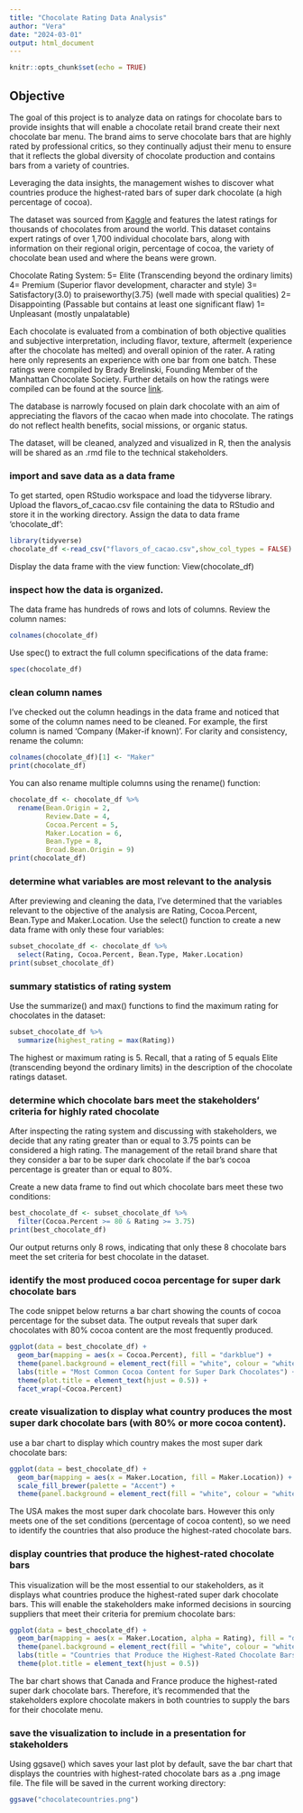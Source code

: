 ```yaml
---
title: "Chocolate Rating Data Analysis"
author: "Vera"
date: "2024-03-01"
output: html_document
---
```


```r
knitr::opts_chunk$set(echo = TRUE)
```

## Objective
The goal of this project is to analyze data on ratings for chocolate bars to provide insights that will enable a chocolate retail brand create their next chocolate bar menu. The brand aims to serve chocolate bars that are highly rated by professional critics, so they continually adjust their menu to ensure that it reflects the global diversity of chocolate production and contains bars from a variety of countries.

Leveraging the data insights, the management wishes to discover what countries produce the highest-rated bars of super dark chocolate (a high percentage of cocoa).

The dataset was sourced from [Kaggle](https://www.kaggle.com/rtatman/chocolate-bar-ratings) and features the latest ratings for thousands of chocolates from around the world. This dataset contains expert ratings of over 1,700 individual chocolate bars, along with information on their regional origin, percentage of cocoa, the variety of chocolate bean used and where the beans were grown.

Chocolate Rating System:
5= Elite (Transcending beyond the ordinary limits)
4= Premium (Superior flavor development, character and style)
3= Satisfactory(3.0) to praiseworthy(3.75) (well made with special qualities)
2= Disappointing (Passable but contains at least one significant flaw)
1= Unpleasant (mostly unpalatable)

Each chocolate is evaluated from a combination of both objective qualities and subjective interpretation, including flavor, texture, aftermelt (experience after the chocolate has melted) and overall opinion of the rater. A rating here only represents an experience with one bar from one batch. 
These ratings were compiled by Brady Brelinski, Founding Member of the Manhattan Chocolate Society. Further details on how the ratings were compiled can be found at the source [link](https://www.kaggle.com/rtatman/chocolate-bar-ratings).

The database is narrowly focused on plain dark chocolate with an aim of appreciating the flavors of the cacao when made into chocolate. The ratings do not reflect health benefits, social missions, or organic status.

The dataset, will be cleaned, analyzed and visualized in R, then the analysis will be shared as an .rmd file to the technical stakeholders.


### import and save data as a data frame
To get started, open RStudio workspace and load the tidyverse library. Upload the flavors_of_cacao.csv file containing the data to RStudio and store it in the working directory. Assign the data to data frame 'chocolate_df':

```r
library(tidyverse)
chocolate_df <-read_csv("flavors_of_cacao.csv",show_col_types = FALSE)
```

Display the data frame with the view function:
View(chocolate_df)


###  inspect how the data is organized. 
The data frame has hundreds of rows and lots of columns. Review the column names:

```r
colnames(chocolate_df)
```

Use spec() to extract the full column specifications of the data frame:

```r
spec(chocolate_df)
```


### clean column names
I've checked out the column headings in the data frame and noticed that some of the column names need to be cleaned. For example, the first column is named 'Company \n(Maker-if known)'. For clarity and consistency, rename the column:


```r
colnames(chocolate_df)[1] <- "Maker"
print(chocolate_df)
```


You can also rename multiple columns using the rename() function:


```r
chocolate_df <- chocolate_df %>%
  rename(Bean.Origin = 2,
         Review.Date = 4,
         Cocoa.Percent = 5,
         Maker.Location = 6,
         Bean.Type = 8,
         Broad.Bean.Origin = 9)
print(chocolate_df)
```


### determine what variables are most relevant to the analysis
After previewing and cleaning the data, I've determined that the variables relevant to the objective of the analysis are Rating, Cocoa.Percent, Bean.Type and Maker.Location. 
Use the select() function to create a new data frame with only these four variables:

```r
subset_chocolate_df <- chocolate_df %>%
  select(Rating, Cocoa.Percent, Bean.Type, Maker.Location)
print(subset_chocolate_df)
```



### summary statistics of rating system
Use the summarize() and max() functions to find the maximum rating for chocolates in the dataset:

```r
subset_chocolate_df %>%
  summarize(highest_rating = max(Rating))
```

The highest or maximum rating is 5. Recall, that a rating of 5 equals Elite (transcending beyond the ordinary limits) in the description of the chocolate ratings dataset.

### determine which chocolate bars meet the stakeholders' criteria for highly rated chocolate
After inspecting the rating system and discussing with stakeholders, we decide that any rating greater than or equal to 3.75 points can be considered a high rating. 
The management of the retail brand share that they consider a bar to be super dark chocolate if the bar's cocoa percentage is greater than or equal to 80%. 

Create a new data frame to find out which chocolate bars meet these two conditions:

```r
best_chocolate_df <- subset_chocolate_df %>%
  filter(Cocoa.Percent >= 80 & Rating >= 3.75)
print(best_chocolate_df)
```

Our output returns only 8 rows, indicating that only these 8 chocolate bars meet the set criteria for best chocolate in the dataset.


### identify the most produced cocoa percentage for super dark chocolate bars
The code snippet below returns a bar chart showing the counts of cocoa percentage for the subset data. The output reveals that super dark chocolates with 80% cocoa content are the most frequently produced. 

```r
ggplot(data = best_chocolate_df) +
  geom_bar(mapping = aes(x = Cocoa.Percent), fill = "darkblue") +
  theme(panel.background = element_rect(fill = "white", colour = "white")) +
  labs(title = "Most Common Cocoa Content for Super Dark Chocolates") +
  theme(plot.title = element_text(hjust = 0.5)) +
  facet_wrap(~Cocoa.Percent)
```

### create visualization to display what country produces the most super dark chocolate bars (with 80% or more cocoa content).

use a bar chart to display which country makes the most super dark chocolate bars:

```r
ggplot(data = best_chocolate_df) +
  geom_bar(mapping = aes(x = Maker.Location, fill = Maker.Location)) +
  scale_fill_brewer(palette = "Accent") +
  theme(panel.background = element_rect(fill = "white", colour = "white"))
```

The USA makes the most super dark chocolate bars. However this only meets one of the set conditions (percentage of cocoa content), so we need to identify the countries that also produce the highest-rated chocolate bars. 

### display countries that produce the highest-rated chocolate bars
This visualization will be the most essential to our stakeholders, as it displays what countries produce the highest-rated super dark chocolate bars.
This will enable the stakeholders make informed decisions in sourcing suppliers that meet their criteria for premium chocolate bars:

```r
ggplot(data = best_chocolate_df) +
  geom_bar(mapping = aes(x = Maker.Location, alpha = Rating), fill = "darkblue") +
  theme(panel.background = element_rect(fill = "white", colour = "white")) +
  labs(title = "Countries that Produce the Highest-Rated Chocolate Bars") +
  theme(plot.title = element_text(hjust = 0.5))
```


The bar chart shows that Canada and France produce the highest-rated super dark chocolate bars. Therefore, it's recommended that the stakeholders explore chocolate makers in both countries to supply the bars for their chocolate menu.

### save the visualization to include in a presentation for stakeholders
Using ggsave() which saves your last plot by default, save the bar chart that displays the countries with highest-rated chocolate bars as a .png image file. The file will be saved in the current working directory:

```r
ggsave("chocolatecountries.png")
```
